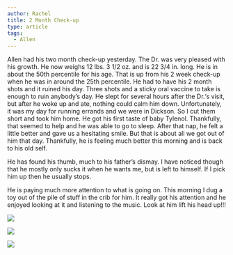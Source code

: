 ```yaml
---
author: Rachel
title: 2 Month Check-up
type: article
tags:
  - Allen
---
```


Allen had his two month check-up yesterday. The Dr. was very pleased with his growth. He now weighs 12 lbs. 3 1/2 oz. and is 22 3/4 in. long. He is in about the 50th percentile for his age. That is up from his 2 week check-up when he was in around the 25th percentile. He had to have his 2 month shots and it ruined his day. Three shots and a sticky oral vaccine to take is enough to ruin anybody’s day. He slept for several hours after the Dr.‘s visit, but after he woke up and ate, nothing could calm him down. Unfortunately, it was my day for running errands and we were in Dickson. So I cut them short and took him home. He got his first taste of baby Tylenol. Thankfully, that seemed to help and he was able to go to sleep. After that nap, he felt a little better and gave us a hesitating smile. But that is about all we got out of him that day. Thankfully, he is feeling much better this morning and is back to his old self.

He has found his thumb, much to his father’s dismay. I have noticed though that he mostly only sucks it when he wants me, but is left to himself. If I pick him up then he usually stops.

He is paying much more attention to what is going on. This morning I dug a toy out of the pile of stuff in the crib for him. It really got his attention and he enjoyed looking at it and listening to the music. Look at him lift his head up!!!

![](/myblogpics/toy01.jpg)

![](/myblogpics/tummytoy01.jpg)

![](/myblogpics/tummytoy02.jpg)
